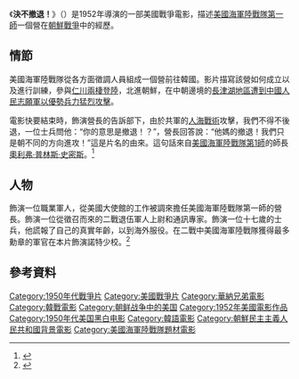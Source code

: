 {{noteTA
|G1=Korea
|G2=Military
}}
{{电影信息框
| name = 決不撤退
| original_name = {{lang|en|''Retreat, Hell!''}}
| image = 
| director = {{link-en|約瑟夫·劉易斯|Joseph H. Lewis}}
| producer = {{le|米爾頓·斯佩林|Milton Sperling}}
| writer = 米爾頓·斯佩林<br/>{{le|泰德·薛爾曼|Ted Sherdeman}}
| starring = {{link-en|弗蘭克·洛夫喬伊|Frank Lovejoy}}<br/>{{le|理查德·卡爾森|Richard Carlson (actor)}}<br/>{{link-en|拉斯·坦布林|Russ Tamblyn}}<br/>{{le|安妮塔·露易絲|Anita Louise}}
| distributor = [[華納兄弟|華納兄弟]]
| released = {{USA}} 1952年2月19日
| runtime = 94分钟
| country = {{USA}}
| language = 英語
}}
《'''決不撤退！'''》（{{lang-en|''Retreat, Hell!''}}）是{{link-en|約瑟夫·劉易斯|Joseph H. Lewis}}1952年導演的一部美國戰爭電影，描述[[美國海軍陸戰隊第一師|美國海軍陸戰隊第一師]]一個營在[[朝鮮戰爭|朝鮮戰爭]]中的經歷。

==情節==
美國海軍陸戰隊從各方面徵調人員組成一個營前往韓國。影片描寫該營如何成立以及進行訓練，參與[[仁川登陸|仁川兩棲登陸]]，北進朝鮮，在中朝邊境的[[長津湖戰役|長津湖地區遭到中國人民志願軍以優勢兵力猛烈攻擊]]。

電影快要結束時，飾演營長的{{link-en|弗蘭克·洛夫喬伊|Frank Lovejoy}}告訴部下，由於共軍的[[人海戰術|人海戰術]]攻擊，我們不得不後退，一位士兵問他：“你的意思是撤退！？”，營長回答說：“他媽的撤退！我們只是朝不同的方向進攻！”這是片名的由來。這句話來自[[美國海軍陸戰隊第1師|美國海軍陸戰隊第1師]]的師長[[奧利弗·普林斯·史密斯|奧利弗·普林斯·史密斯]]。<ref>{{Cite book|url=https://books.google.co.in/books?id=OQnDDgAAQBAJ&pg=PT308|publisher=Sourcebooks, Inc.|date=2017-05-02|isbn=978-1-4926-3659-5|language=en|first=C. Brian|last=Kelly|title=Proud to Be a Marine: Stories of Strength and Courage from the Few and the Proud|pages=308}}</ref>

==人物==
{{link-en|弗蘭克·洛夫喬伊|Frank Lovejoy}}飾演一位職業軍人，從美國大使館的工作被調來擔任美國海軍陸戰隊第一師的營長。{{link-en|理查德·卡爾森|Richard Carlson (actor)}}飾演一位從{{link-en|海軍陸戰隊後備軍人|United States Marine Corps Reserve}}徵召而來的二戰退伍軍人上尉和通訊專家。{{link-en|拉斯·坦布林|Russ Tamblyn}}飾演一位十七歲的士兵，他謊報了自己的真實年齡，以到海外服役。在二戰中美國海軍陸戰隊獲得最多勳章的軍官{{link-en|彼得·朱利安·奧爾蒂斯|Peter J. Ortiz}}在本片飾演諾特少校。<ref>{{Cite web|title=Peter Julien Ortiz - Colonel, United States Marine Corps|url=http://www.arlingtoncemetery.net/pjortiz.htm|access-date=2016-01-04|archive-url=https://web.archive.org/web/20210211033128/http://www.arlingtoncemetery.net/pjortiz.htm|archive-date=2021-02-11|dead-url=no}}</ref>

==參考資料==
{{reflist}}

{{DEFAULTSORT:Retreat, Hell}}
[[Category:1950年代戰爭片|Category:1950年代戰爭片]]
[[Category:美國戰爭片|Category:美國戰爭片]]
[[Category:華納兄弟電影|Category:華納兄弟電影]]
[[Category:韓戰電影|Category:韓戰電影]]
[[Category:朝鲜战争中的美国|Category:朝鲜战争中的美国]]
[[Category:1952年美國電影作品|Category:1952年美國電影作品]]
[[Category:1950年代美国黑白电影|Category:1950年代美国黑白电影]]
[[Category:韓語電影|Category:韓語電影]]
[[Category:朝鮮民主主義人民共和國背景電影|Category:朝鮮民主主義人民共和國背景電影]]
[[Category:美國海軍陸戰隊題材電影|Category:美國海軍陸戰隊題材電影]]